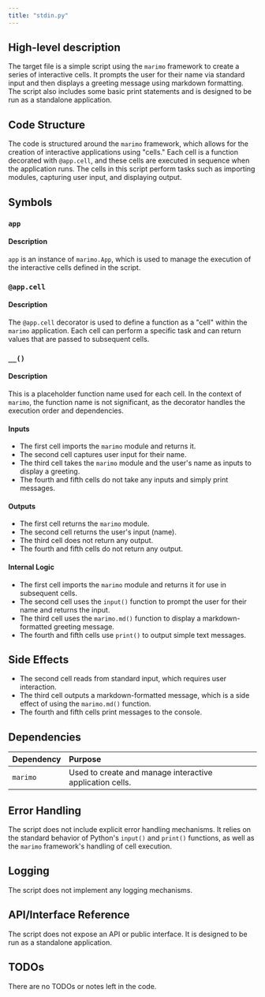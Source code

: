 ```yaml
---
title: "stdin.py"
---
```


## High-level description

The target file is a simple script using the `marimo` framework to create a series of interactive cells. It prompts the user for their name via standard input and then displays a greeting message using markdown formatting. The script also includes some basic print statements and is designed to be run as a standalone application.

## Code Structure

The code is structured around the `marimo` framework, which allows for the creation of interactive applications using "cells." Each cell is a function decorated with `@app.cell`, and these cells are executed in sequence when the application runs. The cells in this script perform tasks such as importing modules, capturing user input, and displaying output.

## Symbols

### `app`
#### Description
`app` is an instance of `marimo.App`, which is used to manage the execution of the interactive cells defined in the script.

### `@app.cell`
#### Description
The `@app.cell` decorator is used to define a function as a "cell" within the `marimo` application. Each cell can perform a specific task and can return values that are passed to subsequent cells.

### `__()`
#### Description
This is a placeholder function name used for each cell. In the context of `marimo`, the function name is not significant, as the decorator handles the execution order and dependencies.

#### Inputs
- The first cell imports the `marimo` module and returns it.
- The second cell captures user input for their name.
- The third cell takes the `marimo` module and the user's name as inputs to display a greeting.
- The fourth and fifth cells do not take any inputs and simply print messages.

#### Outputs
- The first cell returns the `marimo` module.
- The second cell returns the user's input (name).
- The third cell does not return any output.
- The fourth and fifth cells do not return any output.

#### Internal Logic
- The first cell imports the `marimo` module and returns it for use in subsequent cells.
- The second cell uses the `input()` function to prompt the user for their name and returns the input.
- The third cell uses the `marimo.md()` function to display a markdown-formatted greeting message.
- The fourth and fifth cells use `print()` to output simple text messages.

## Side Effects

- The second cell reads from standard input, which requires user interaction.
- The third cell outputs a markdown-formatted message, which is a side effect of using the `marimo.md()` function.
- The fourth and fifth cells print messages to the console.

## Dependencies

| Dependency | Purpose |
|:-----------|:--------|
| `marimo`   | Used to create and manage interactive application cells. |

## Error Handling

The script does not include explicit error handling mechanisms. It relies on the standard behavior of Python's `input()` and `print()` functions, as well as the `marimo` framework's handling of cell execution.

## Logging

The script does not implement any logging mechanisms.

## API/Interface Reference

The script does not expose an API or public interface. It is designed to be run as a standalone application.

## TODOs

There are no TODOs or notes left in the code.